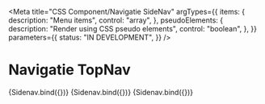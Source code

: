 <!--
@license EUPL-1.2
Copyright (c) 2021 A Herring
-->


<Meta
  title="CSS Component/Navigatie SideNav"
  argTypes={{
    items: {
      description: "Menu items",
      control: "array",
    },
    pseudoElements: {
      description: "Render using CSS pseudo elements",
      control: "boolean",
    },
  }}
  parameters={{
    status: "IN DEVELOPMENT",
  }}
/>

# Navigatie TopNav

<Canvas>
  <Story
    name="Side Nav"
    args={{
      items: [
        { href: "#", title: "Crumb #1" },
        { href: "#", title: "Crumb #2" },
        { href: "#", title: "Crumb #3" },
        {
          href: "#",
          title: "Crumb #4",
          current: true,
          haschildren: true,
          children: [
            { href: "#", title: "Child 1" },
            { href: "#", title: "Child 2 :focus", focus: true },
            { href: "#", title: "Child 3" },
          ],
        },
      ],
      pseudoElements: false,
    }}
  >
    {Sidenav.bind({})}
  </Story>
</Canvas>

<ArgsTable story="Side Nav" />

<Canvas>
  <Story
    name="Side Nav met Siblings"
    args={{
      items: [
        { href: "#", title: "Crumb #1" },
        { href: "#", title: "Crumb #2 " },
        { href: "#", title: "Crumb #3" },
        {
          href: "#",
          title: "Crumb #4",
          current: true,
          haschildren: true,
          children: [
            { href: "#", title: "Child 1" },
            { href: "#", title: "Child 2" },
            { href: "#", title: "Child 3" },
          ],
        },
        { href: "#", title: "Sibling #1", sibling: true },
        { href: "#", title: "Sibling #2", sibling: true },
        { href: "#", title: "Sibling #3", sibling: true },
      ],
      pseudoElements: false,
    }}
    parameters={{
      docs: {
        source: {
          state: "closed",
        },
      },
    }}
  >
    {Sidenav.bind({})}
  </Story>
</Canvas>

<ArgsTable story="Side Nav met Siblings" />

<Canvas>
  <Story
    name="Side Nav voorbeeld"
    args={{
      items: [
        { href: "#", title: "Home" },
        { href: "#", title: "Wonen en leven" },
        { href: "#", title: "Parken en groen" },
        {
          href: "#",
          title: "Bomen",
          haschildren: true,
          children: [
            { href: "#", title: "Bomennieuws" },
            { href: "#", title: "Bomen planten en kappen", current: true },
            { href: "#", title: "Bomenzorg en bomenbeleid" },
            { href: "#", title: "Ziekten en plagen" },
            { href: "#", title: "Overlast bomen" },
            { href: "#", title: "Zorgvuldig met bomen omgaan" },
          ],
        },
        { href: "#", title: "Parken en plantsoenen", sibling: true },
        { href: "#", title: "Landgoederen Amelisweerd en Rhijnauwen", sibling: true },
        { href: "#", title: "Begraafplaatsen", sibling: true },
        { href: "#", title: "Volkstuinen en stadslandbouw", sibling: true },
        { href: "#", title: "Dieren", sibling: true },
        { href: "#", title: "Groenonderhoud", sibling: true },
        { href: "#", title: "Zelfbeheer", sibling: true },
      ],
    }}
    parameters={{
      docs: {
        source: {
          state: "closed",
        },
      },
    }}
  >
    {Sidenav.bind({})}
  </Story>
</Canvas>
